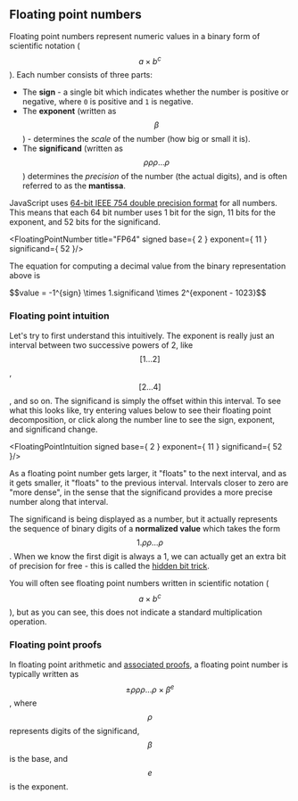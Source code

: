 ## Floating point numbers

Floating point numbers represent numeric values in a binary form of scientific notation ($$a \times b^c$$). Each number consists of three parts:

- The **sign** - a single bit which indicates whether the number is positive or negative, where `0` is positive and `1` is negative.
- The **exponent** (written as $$\beta$$ ) - determines the *scale* of the number (how big or small it is). 
- The **significand** (written as $$\rho\rho\rho\ldots\rho$$) determines the *precision* of the number (the actual digits), and is often referred to as the **mantissa**. 

JavaScript uses [64-bit IEEE 754 double precision format](/numbers/quantize/fp64) for all numbers. This means that each 64 bit number uses 1 bit for the sign, 11 bits for the exponent, and 52 bits for the significand. 

<FloatingPointNumber title="FP64" signed base={ 2 } exponent={ 11 } significand={ 52 }/>

The equation for computing a decimal value from the binary representation above is

<div className="text-center text-xl">
    $$value = -1^{sign} \times 1.significand \times 2^{exponent - 1023}$$
</div>

### Floating point intuition

Let's try to first understand this intuitively. The exponent is really just an interval between two successive powers of 2, like $$[1 \ldots 2]$$, $$[2 ... 4]$$, and so on. The significand is simply the offset within this interval. To see what this looks like, try entering values below to see their floating point decomposition, or click along the number line to see the sign, exponent, and significand change.

<FloatingPointIntuition signed base={ 2 } exponent={ 11 } significand={ 52 }/>

As a floating point number gets larger, it "floats" to the next interval, and as it gets smaller, it "floats" to the previous interval. Intervals closer to zero are "more dense", in the sense that the significand provides a more precise number along that interval.

The significand is being displayed as a number, but it actually represents the sequence of binary digits of a **normalized value** which takes the form $$1.\rho\rho\ldots\rho$$. When we know the first digit is always a 1, we can actually get an extra bit of precision for free - this is called the [hidden bit trick](/numbers/hidden-bit-trick). 

You will often see floating point numbers written in scientific notation ($$a \times b^c$$), but as you can see, this does not indicate a standard multiplication operation. 

### Floating point proofs

In floating point arithmetic and [associated proofs](/numbers/analysis), a floating point number is typically written as $$ \pm \rho\rho\rho\ldots\rho \times \beta^e$$, where $$\rho$$ represents digits of the significand, $$\beta$$ is the base, and $$e$$ is the exponent. 
